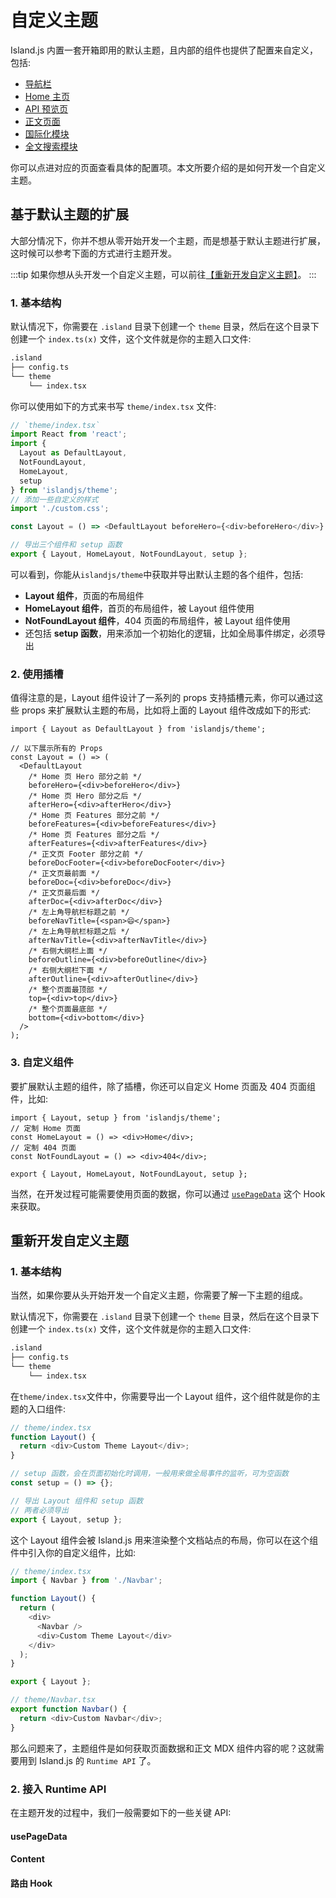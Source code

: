 # 自定义主题


Island.js 内置一套开箱即用的默认主题，且内部的组件也提供了配置来自定义，包括:

- [导航栏](/zh/guide/navbar)
- [Home 主页](/zh/guide/home-page)
- [API 预览页](/zh/guide/api-page)
- [正文页面](/zh/guide/doc-page)
- [国际化模块](/zh/guide/i18n)
- [全文搜索模块](/zh/guide/search)

你可以点进对应的页面查看具体的配置项。本文所要介绍的是如何开发一个自定义主题。

## 基于默认主题的扩展

大部分情况下，你并不想从零开始开发一个主题，而是想基于默认主题进行扩展，这时候可以参考下面的方式进行主题开发。

:::tip
如果你想从头开发一个自定义主题，可以前往[【重新开发自定义主题】](/zh/guide/custom-theme#重新开发自定义主题)。
:::

### 1. 基本结构

默认情况下，你需要在 `.island` 目录下创建一个 `theme` 目录，然后在这个目录下创建一个 `index.ts(x)` 文件，这个文件就是你的主题入口文件:

```bash
.island
├── config.ts
└── theme
    └── index.tsx
```

你可以使用如下的方式来书写 `theme/index.tsx` 文件:

```ts
// `theme/index.tsx`
import React from 'react';
import {
  Layout as DefaultLayout,
  NotFoundLayout,
  HomeLayout,
  setup
} from 'islandjs/theme';
// 添加一些自定义的样式
import './custom.css';

const Layout = () => <DefaultLayout beforeHero={<div>beforeHero</div>} />;

// 导出三个组件和 setup 函数
export { Layout, HomeLayout, NotFoundLayout, setup };
```

可以看到，你能从`islandjs/theme`中获取并导出默认主题的各个组件，包括:

- **Layout 组件**，页面的布局组件
- **HomeLayout 组件**，首页的布局组件，被 Layout 组件使用
- **NotFoundLayout 组件**，404 页面的布局组件，被 Layout 组件使用
- 还包括 **setup 函数**，用来添加一个初始化的逻辑，比如全局事件绑定，必须导出

### 2. 使用插槽

值得注意的是，Layout 组件设计了一系列的 props 支持插槽元素，你可以通过这些 props 来扩展默认主题的布局，比如将上面的 Layout 组件改成如下的形式:

```tsx
import { Layout as DefaultLayout } from 'islandjs/theme';

// 以下展示所有的 Props
const Layout = () => (
  <DefaultLayout
    /* Home 页 Hero 部分之前 */
    beforeHero={<div>beforeHero</div>}
    /* Home 页 Hero 部分之后 */
    afterHero={<div>afterHero</div>}
    /* Home 页 Features 部分之前 */
    beforeFeatures={<div>beforeFeatures</div>}
    /* Home 页 Features 部分之后 */
    afterFeatures={<div>afterFeatures</div>}
    /* 正文页 Footer 部分之前 */
    beforeDocFooter={<div>beforeDocFooter</div>}
    /* 正文页最前面 */
    beforeDoc={<div>beforeDoc</div>}
    /* 正文页最后面 */
    afterDoc={<div>afterDoc</div>}
    /* 左上角导航栏标题之前 */
    beforeNavTitle={<span>😄</span>}
    /* 左上角导航栏标题之后 */
    afterNavTitle={<div>afterNavTitle</div>}
    /* 右侧大纲栏上面 */
    beforeOutline={<div>beforeOutline</div>}
    /* 右侧大纲栏下面 */
    afterOutline={<div>afterOutline</div>}
    /* 整个页面最顶部 */
    top={<div>top</div>}
    /* 整个页面最底部 */
    bottom={<div>bottom</div>}
  />
);
```

### 3. 自定义组件

要扩展默认主题的组件，除了插槽，你还可以自定义 Home 页面及 404 页面组件，比如:

```tsx
import { Layout, setup } from 'islandjs/theme';
// 定制 Home 页面
const HomeLayout = () => <div>Home</div>;
// 定制 404 页面
const NotFoundLayout = () => <div>404</div>;

export { Layout, HomeLayout, NotFoundLayout, setup };
```

当然，在开发过程可能需要使用页面的数据，你可以通过 [`usePageData`](/zh/guide/custom-theme#usepagedata) 这个 Hook 来获取。

## 重新开发自定义主题

### 1. 基本结构

当然，如果你要从头开始开发一个自定义主题，你需要了解一下主题的组成。

默认情况下，你需要在 `.island` 目录下创建一个 `theme` 目录，然后在这个目录下创建一个 `index.ts(x)` 文件，这个文件就是你的主题入口文件:

```bash
.island
├── config.ts
└── theme
    └── index.tsx
```

在`theme/index.tsx`文件中，你需要导出一个 Layout 组件，这个组件就是你的主题的入口组件:

```ts
// theme/index.tsx
function Layout() {
  return <div>Custom Theme Layout</div>;
}

// setup 函数，会在页面初始化时调用，一般用来做全局事件的监听，可为空函数
const setup = () => {};

// 导出 Layout 组件和 setup 函数
// 两者必须导出
export { Layout, setup };
```

这个 Layout 组件会被 Island.js 用来渲染整个文档站点的布局，你可以在这个组件中引入你的自定义组件，比如:

```ts
// theme/index.tsx
import { Navbar } from './Navbar';

function Layout() {
  return (
    <div>
      <Navbar />
      <div>Custom Theme Layout</div>
    </div>
  );
}

export { Layout };

// theme/Navbar.tsx
export function Navbar() {
  return <div>Custom Navbar</div>;
}
```

那么问题来了，主题组件是如何获取页面数据和正文 MDX 组件内容的呢？这就需要用到 Island.js 的 `Runtime API` 了。

### 2. 接入 Runtime API

在主题开发的过程中，我们一般需要如下的一些关键 API:

#### usePageData

<UsePageData />

#### Content

<Content />

#### 路由 Hook

<RouteHook />

